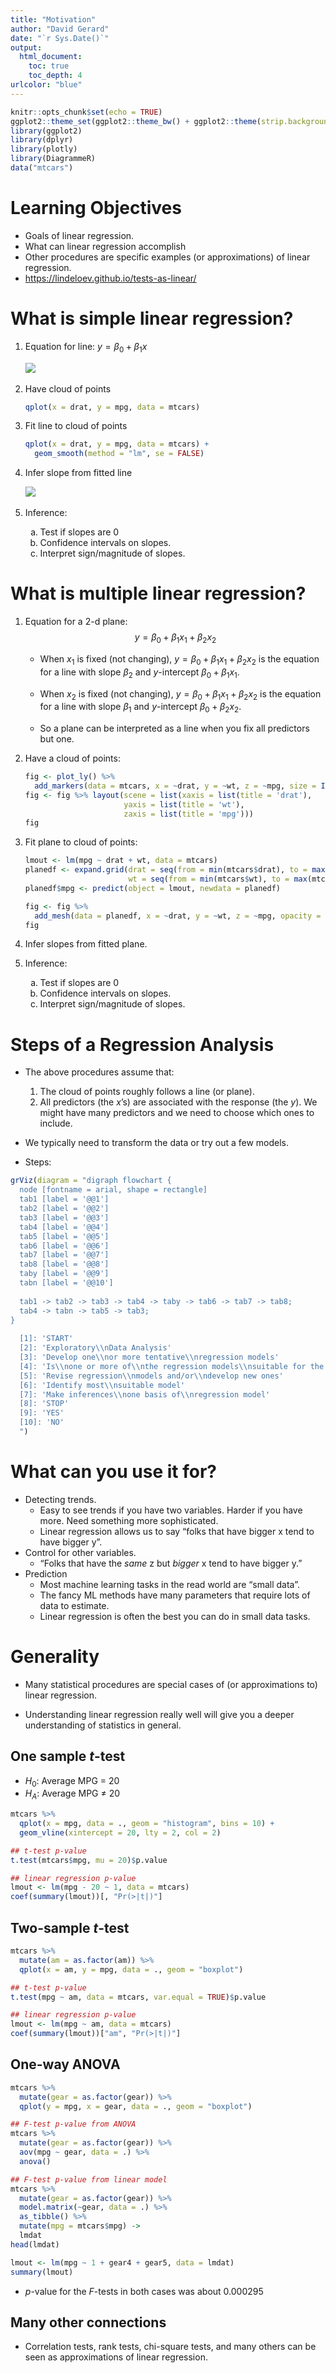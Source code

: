 ```yaml
---
title: "Motivation"
author: "David Gerard"
date: "`r Sys.Date()`"
output:  
  html_document:
    toc: true
    toc_depth: 4
urlcolor: "blue"
---
```


```r
knitr::opts_chunk$set(echo = TRUE)
ggplot2::theme_set(ggplot2::theme_bw() + ggplot2::theme(strip.background = ggplot2::element_rect(fill = "white")))
library(ggplot2)
library(dplyr)
library(plotly)
library(DiagrammeR)
data("mtcars")
```

# Learning Objectives

- Goals of linear regression.
- What can linear regression accomplish
- Other procedures are specific examples (or approximations) of linear regression.
- <https://lindeloev.github.io/tests-as-linear/>

# What is simple linear regression?

1. Equation for line: $y = \beta_0 + \beta_1 x$

    ![](./figs/line_review.png)\ 

2. Have cloud of points

    ```r
    qplot(x = drat, y = mpg, data = mtcars)
    ```
    
3. Fit line to cloud of points

    ```r
    qplot(x = drat, y = mpg, data = mtcars) +
      geom_smooth(method = "lm", se = FALSE)
    ```
    
4. Infer slope from fitted line

    ![](./figs/infer_line.png)\ 
    
5. Inference:
    a. Test if slopes are 0
    b. Confidence intervals on slopes.
    c. Interpret sign/magnitude of slopes.
    
# What is multiple linear regression?

1. Equation for a 2-d plane:
    $$
    y = \beta_0 + \beta_1 x_1 + \beta_2 x_2
    $$

    - When $x_1$ is fixed (not changing), $y = \beta_0 + \beta_1 x_1 + \beta_2 x_2$ is the equation for a line with slope $\beta_2$ and $y$-intercept $\beta_0 + \beta_1 x_1$.
    
    - When $x_2$ is fixed (not changing), $y = \beta_0 + \beta_1 x_1 + \beta_2 x_2$ is the equation for a line with slope $\beta_1$ and $y$-intercept $\beta_0 + \beta_2 x_2$.
    
    - So a plane can be interpreted as a line when you fix all predictors but one.

2. Have a cloud of points:

    ```r
    fig <- plot_ly() %>%
      add_markers(data = mtcars, x = ~drat, y = ~wt, z = ~mpg, size = I(20))
    fig <- fig %>% layout(scene = list(xaxis = list(title = 'drat'),
                          yaxis = list(title = 'wt'),
                          zaxis = list(title = 'mpg')))
    fig
    ```

3. Fit plane to cloud of points:
    
    ```r
    lmout <- lm(mpg ~ drat + wt, data = mtcars)
    planedf <- expand.grid(drat = seq(from = min(mtcars$drat), to = max(mtcars$drat), length.out = 5),
                           wt = seq(from = min(mtcars$wt), to = max(mtcars$wt), length.out = 5))
    planedf$mpg <- predict(object = lmout, newdata = planedf)
    
    fig <- fig %>%
      add_mesh(data = planedf, x = ~drat, y = ~wt, z = ~mpg, opacity = 0.3)
    fig
    ```

4. Infer slopes from fitted plane.

5. Inference:
    a. Test if slopes are 0
    b. Confidence intervals on slopes.
    c. Interpret sign/magnitude of slopes.
    
# Steps of a Regression Analysis

- The above procedures assume that:
    1. The cloud of points roughly follows a line (or plane).
    2. All predictors (the $x$'s) are associated with the response (the $y$). We might have many predictors and we need to choose which ones to include.

- We typically need to transform the data or try out a few models. 

- Steps:

```r
grViz(diagram = "digraph flowchart {
  node [fontname = arial, shape = rectangle]
  tab1 [label = '@@1']
  tab2 [label = '@@2']
  tab3 [label = '@@3']
  tab4 [label = '@@4']
  tab5 [label = '@@5']
  tab6 [label = '@@6']
  tab7 [label = '@@7']
  tab8 [label = '@@8']
  taby [label = '@@9']
  tabn [label = '@@10']
  
  tab1 -> tab2 -> tab3 -> tab4 -> taby -> tab6 -> tab7 -> tab8;
  tab4 -> tabn -> tab5 -> tab3;
}
  
  [1]: 'START'
  [2]: 'Exploratory\\nData Analysis'
  [3]: 'Develop one\\nor more tentative\\nregression models'
  [4]: 'Is\\none or more of\\nthe regression models\\nsuitable for the data\\nat hand?'
  [5]: 'Revise regression\\nmodels and/or\\ndevelop new ones'
  [6]: 'Identify most\\nsuitable model'
  [7]: 'Make inferences\\none basis of\\nregression model'
  [8]: 'STOP'
  [9]: 'YES'
  [10]: 'NO'
  ")
```


# What can you use it for?

- Detecting trends.
    - Easy to see trends if you have two variables. Harder if you have more. Need something more sophisticated.
    - Linear regression allows us to say "folks that have bigger x tend to have bigger y".

- Control for other variables. 
    - "Folks that have the *same* z but *bigger* x tend to have bigger y."
    
- Prediction
    - Most machine learning tasks in the read world are "small data".
    - The fancy ML methods have many parameters that require lots of data to estimate.
    - Linear regression is often the best you can do in small data tasks.

# Generality

- Many statistical procedures are special cases of (or approximations to) linear regression.

- Understanding linear regression really well will give you a deeper understanding of statistics in general.

## One sample $t$-test

- $H_0$: Average MPG = 20
- $H_A$: Average MPG $\neq$ 20

```r
mtcars %>%
  qplot(x = mpg, data = ., geom = "histogram", bins = 10) +
  geom_vline(xintercept = 20, lty = 2, col = 2)
```

```r
## t-test p-value
t.test(mtcars$mpg, mu = 20)$p.value

## linear regression p-value
lmout <- lm(mpg - 20 ~ 1, data = mtcars)
coef(summary(lmout))[, "Pr(>|t|)"]
```

## Two-sample $t$-test

```r
mtcars %>%
  mutate(am = as.factor(am)) %>%
  qplot(x = am, y = mpg, data = ., geom = "boxplot")
```

```r
## t-test p-value
t.test(mpg ~ am, data = mtcars, var.equal = TRUE)$p.value

## linear regression p-value
lmout <- lm(mpg ~ am, data = mtcars)
coef(summary(lmout))["am", "Pr(>|t|)"]
```

## One-way ANOVA

```r
mtcars %>%
  mutate(gear = as.factor(gear)) %>%
  qplot(y = mpg, x = gear, data = ., geom = "boxplot")
```

```r
## F-test p-value from ANOVA
mtcars %>%
  mutate(gear = as.factor(gear)) %>%
  aov(mpg ~ gear, data = .) %>%
  anova()

## F-test p-value from linear model
mtcars %>%
  mutate(gear = as.factor(gear)) %>%
  model.matrix(~gear, data = .) %>%
  as_tibble() %>%
  mutate(mpg = mtcars$mpg) ->
  lmdat
head(lmdat)

lmout <- lm(mpg ~ 1 + gear4 + gear5, data = lmdat)
summary(lmout)
```

- $p$-value for the $F$-tests in both cases was about 0.000295

## Many other connections

- Correlation tests, rank tests, chi-square tests, and many others can be seen as approximations of linear regression.
